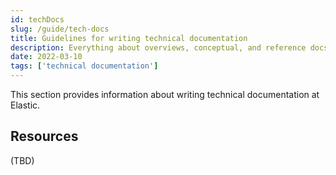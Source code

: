 ```yaml
---
id: techDocs
slug: /guide/tech-docs
title: Guidelines for writing technical documentation
description: Everything about overviews, conceptual, and reference docs.
date: 2022-03-10
tags: ['technical documentation']
---
```


This section provides information about writing technical documentation at 
Elastic. 

## Resources

(TBD)